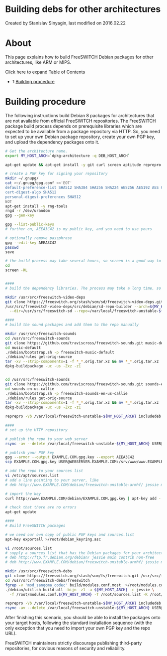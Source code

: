 
# Building debs for other architectures 

 Created by  Stanislav Sinyagin, last modified on 2016.02.22

# About

This page explains how to build FreeSWITCH Debian packages for other architectures, like ARM or MIPS.

Click here to expand Table of Contents

* 1 [Building procedure](#building-procedure)

# Building procedure

The following instructions build Debian 8 packages for architectures that are not available from official FreeSWITCH repositories. The FreeSWITCH package build process depends on prerequisite libraries which are expected to be available from a package repository via HTTP. So, you need to set up your own Debian package repository, create your own PGP key, and upload the dependency packages onto it.

```bash
# Get the architecture name. 
export MY_HOST_ARCH=`dpkg-architecture -q DEB_HOST_ARCH`

apt-get update && apt-get install -y git curl screen aptitude reprepro make sox flac

# create a PGP key for signing your repository
mkdir ~/.gnupg/
cat >~/.gnupg/gpg.conf <<'EOT'
default-preference-list SHA512 SHA384 SHA256 SHA224 AES256 AES192 AES CAST5 BZIP2 ZLIB ZIP Uncompressed
cert-digest-algo SHA512
personal-digest-preferences SHA512
EOT
apt-get install -y rng-tools
rngd -r /dev/urandom
gpg --gen-key

gpg --list-public-keys
# further on, AEEA3C42 is my public key, and you need to use yours

# optionally remove passphrase
gpg --edit-key AEEA3C42
passwd
save

# the build process may take several hours, so screen is a good way to avoid terminal interruptions
cd 
screen -RL


####
# build the dependency libraries. The process may take a long time, so use Ctrl-A Ctrl-D to detach from the screen if needed

mkdir /usr/src/freeswitch-video-deps
git clone https://freeswitch.org/stash/scm/sd/freeswitch-video-deps.git /usr/src/freeswitch-video-deps/src
/usr/src/freeswitch-video-deps/src/debian/sd-repo-builder --arch=${MY_HOST_ARCH} \
  --dir=/usr/src/freeswitch-sd --repo=/var/local/freeswitch-unstable-${MY_HOST_ARCH} --sign=AEEA3C42

####
# build the sound packages and add them to the repo manually

mkdir /usr/src/freeswitch-sounds
cd /usr/src/freeswitch-sounds
git clone https://github.com/traviscross/freeswitch-sounds.git music-default
cd music-default
./debian/bootstrap.sh -p freeswitch-music-default
./debian/rules get-orig-source
tar -xv --strip-components=1 -f *_*.orig.tar.xz && mv *_*.orig.tar.xz ../
dpkg-buildpackage -uc -us -Zxz -z1


cd /usr/src/freeswitch-sounds
git clone https://github.com/traviscross/freeswitch-sounds.git sounds-en-us-callie
cd sounds-en-us-callie
./debian/bootstrap.sh -p freeswitch-sounds-en-us-callie
./debian/rules get-orig-source
tar -xv --strip-components=1 -f *_*.orig.tar.xz && mv *_*.orig.tar.xz ../
dpkg-buildpackage -uc -us -Zxz -z1

reprepro -Vb /var/local/freeswitch-unstable-${MY_HOST_ARCH} includedeb jessie /usr/src/freeswitch-sounds/*.deb

####
# set up the HTTP repository 

# publish the repo to your web server
rsync -av --delete /var/local/freeswitch-unstable-${MY_HOST_ARCH} USER@WEBSERVER.EXAMPLE.COM:/srv/www/www.EXAMPLE.COM/debian

# publish your PGP key
gpg --armor --output EXAMPLE.COM.gpg.key --export AEEA3C42
scp EXAMPLE.COM.gpg.key USER@WEBSERVER.EXAMPLE.COM:/srv/www/www.EXAMPLE.COM/debian

# add the repo to your sources list
vi /etc/apt/sources.list
# add a line pointing to your server, like 
# deb http://www.EXAMPLE.COM/debian/freeswitch-unstable-armhf/ jessie main

# import the key 
curl http://www.EXAMPLE.COM/debian/EXAMPLE.COM.gpg.key | apt-key add -

# check that there are no errors
apt-get update 

####
# Build FreeSWITCH packages

# we need our own copy of public PGP keys and sources.list
apt-key exportall >/root/debian_keyring.asc

vi /root/sources.list 
# supply a sources list that has the Debian packages for your architecture and a link to your custom repo:
# deb http://ftp.fr.debian.org/debian/ jessie main contrib non-free
# deb http://www.EXAMPLE.COM/debian/freeswitch-unstable-armhf/ jessie main

mkdir /usr/src/freeswitch-debs
git clone https://freeswitch.org/stash/scm/fs/freeswitch.git /usr/src/freeswitch-debs/freeswitch
cd /usr/src/freeswitch-debs/freeswitch
fgrep -v 'mod_sangoma_codec' build/modules.conf.most  >/root/modules.conf.${MY_HOST_ARCH}  
./debian/util.sh build-all -bijn -z1 -a ${MY_HOST_ARCH} -c jessie \
  -f /root/modules.conf.${MY_HOST_ARCH} -T /root/sources.list -K /root/debian_keyring.asc

reprepro -Vb /var/local/freeswitch-unstable-${MY_HOST_ARCH} includedeb jessie /usr/src/freeswitch-debs/*.deb
rsync -av --delete /var/local/freeswitch-unstable-${MY_HOST_ARCH} USER@WEBSERVER.EXAMPLE.COM:/srv/www/www.EXAMPLE.COM/debian
```

After finishing this scenario, you should be able to install the packages onto your target hosts, following the standard installation sequence (with the only exception that you need to import your own PGP key and the repo URL).

FreeSWITCH maintainers strictly discourage publishing third-party repositories, for obvious reasons of security and reliability.


